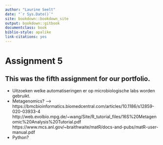```yaml
---
author: "Laurine Seelt"
date: "`r Sys.Date()`"
site: bookdown::bookdown_site
output: bookdown::gitbook
documentclass: book
biblio-style: apalike
link-citations: yes
---
```


# Assignment 5

## This was the fifth assignment for our portfolio.

- Uitzoeken welke automatiseringen er op microbiologische labs worden gebruikt.
- Metagenomics? --> https://bmcbioinformatics.biomedcentral.com/articles/10.1186/s12859-020-03933-4
http://web.evolbio.mpg.de/~wang/Site/R_tutorial_files/16S%20Metagenomic%20Analysis%20Tutorial.pdf
https://www.mcs.anl.gov/~braithwaite/matR/docs-and-pubs/matR-user-manual.pdf
- Python?

```r

```

